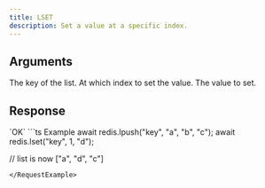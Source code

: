 ```yaml
---
title: LSET
description: Set a value at a specific index.
---
```


## Arguments

<ParamField body="key" type="string" required>
  The key of the list.
</ParamField>

<ParamField body="index" type="number" required>
 At which index to set the value.
</ParamField>


<ParamField body="data" type="TValue" required>
  The value to set.
</ParamField>

## Response

<ResponseField type="OK" required>
  `OK`
</ResponseField>

<RequestExample>
```ts Example 
await redis.lpush("key", "a", "b", "c"); 
await redis.lset("key", 1, "d"); 

// list is now ["a", "d", "c"]
 ```
</RequestExample>
